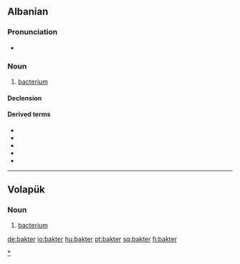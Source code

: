 ==Albanian==

===Pronunciation===
* {{IPA|/bakˈtɛɹ/|lang=sq}}

===Noun===
{{sq-noun|m|baktere|bakteri|bakteret}}

# [[bacterium]]

====Declension====
{{sq-noun-m}}

====Derived terms====
* {{l|sq|bakteriolog}}
* {{l|sq|bakteriologji}}
* {{l|sq|bakteriologjik}}
* {{l|sq|bakterial}}
* {{l|sq|bakteror}}

[[Category:sq:Bacteria|*]]

----

==Volapük==

===Noun===
{{infl|vo|noun}}

# [[bacterium]]

[[de:bakter]]
[[io:bakter]]
[[hu:bakter]]
[[pt:bakter]]
[[sq:bakter]]
[[fi:bakter]]